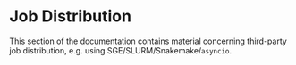 # Job Distribution {#sec-anim}

This section of the documentation contains material concerning third-party job distribution, e.g. using SGE/SLURM/Snakemake/`asyncio`.